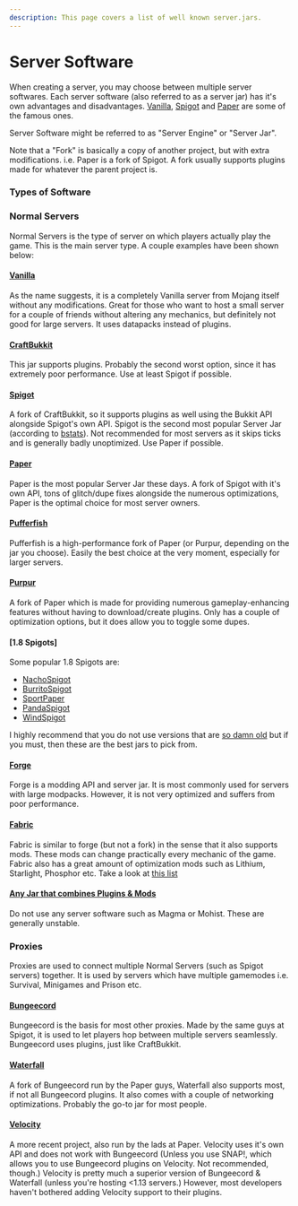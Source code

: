 ---
description: This page covers a list of well known server.jars.
---

# Server Software

When creating a server, you may choose between multiple server softwares. Each server software (also referred to as a server jar) has it's own advantages and disadvantages. [Vanilla](https://www.minecraft.net/en-us/download/server), [Spigot](https://getbukkit.org/download/spigot) and [Paper](https://papermc.io/downloads) are some of the famous ones.

Server Software might be referred to as "Server Engine" or "Server Jar".

Note that a "Fork" is basically a copy of another project, but with extra modifications. i.e. Paper is a fork of Spigot. A fork usually supports plugins made for whatever the parent project is.

### Types of Software

### Normal Servers

Normal Servers is the type of server on which players actually play the game. This is the main server type. A couple examples have been shown below:

#### [Vanilla](https://getbukkit.org/download/vanilla)

As the name suggests, it is a completely Vanilla server from Mojang itself without any modifications. Great for those who want to host a small server for a couple of friends without altering any mechanics, but definitely not good for large servers. It uses datapacks instead of plugins.

#### [CraftBukkit](https://getbukkit.org/download/craftbukkit)

This jar supports plugins. Probably the second worst option, since it has extremely poor performance. Use at least Spigot if possible.

#### [Spigot](https://getbukkit.org/download/spigot)

A fork of CraftBukkit, so it supports plugins as well using the Bukkit API alongside Spigot's own API. Spigot is the second most popular Server Jar (according to [bstats](https://bstats.org)). Not recommended for most servers as it skips ticks and is generally badly unoptimized. Use Paper if possible.

#### [Paper](https://papermc.io/downloads)

Paper is the most popular Server Jar these days. A fork of Spigot with it's own API, tons of glitch/dupe fixes alongside the numerous optimizations, Paper is the optimal choice for most server owners.

#### [Pufferfish](https://pufferfish.host/downloads)

Pufferfish is a high-performance fork of Paper (or Purpur, depending on the jar you choose). Easily the best choice at the very moment, especially for larger servers.

#### [Purpur](https://purpurmc.org/downloads)

A fork of Paper which is made for providing numerous gameplay-enhancing features without having to download/create plugins. Only has a couple of optimization options, but it does allow you to toggle some dupes.

#### [1.8 Spigots]

Some popular 1.8 Spigots are:
 - [NachoSpigot](https://github.com/CobbleSword/NachoSpigot)
 - [BurritoSpigot](https://github.com/CobbleSword/BurritoSpigot)
 - [SportPaper](https://github.com/Electroid/SportPaper)
 - [PandaSpigot](https://github.com/hpfxd/PandaSpigot)
 - [WindSpigot](https://github.com/Wind-Development/WindSpigot)
 
I highly recommend that you do not use versions that are [so damn old](https://howoldisminecraft188.today/) but if you must, then these are the best jars to pick from.

#### [Forge](https://files.minecraftforge.net/net/minecraftforge/forge/)

Forge is a modding API and server jar. It is most commonly used for servers with large modpacks. However, it is not very optimized and suffers from poor performance.

#### [Fabric](https://fabricmc.net/)

Fabric is similar to forge (but not a fork) in the sense that it also supports mods. These mods can change practically every mechanic of the game. Fabric also has a great amount of optimization mods such as Lithium, Starlight, Phosphor etc. Take a look at [this list](https://github.com/NordicGamerFE/usefulmods)

#### [Any Jar that combines Plugins & Mods](https://m.media-amazon.com/images/I/51NLpWkDL3L._AC_SX425_.jpg)

Do not use any server software such as Magma or Mohist. These are generally unstable.


### Proxies

Proxies are used to connect multiple Normal Servers (such as Spigot servers) together. It is used by servers which have multiple gamemodes i.e. Survival, Minigames and Prison etc.

#### [Bungeecord](https://github.com/SpigotMC/BungeeCord)

Bungeecord is the basis for most other proxies. Made by the same guys at Spigot, it is used to let players hop between multiple servers seamlessly. Bungeecord uses plugins, just like CraftBukkit.

#### [Waterfall](https://papermc.io/downloads#Waterfall)

A fork of Bungeecord run by the Paper guys, Waterfall also supports most, if not all Bungeecord plugins. It also comes with a couple of networking optimizations. Probably the go-to jar for most people.

#### [Velocity](https://papermc.io/downloads#Velocity)

A more recent project, also run by the lads at Paper. Velocity uses it's own API and does not work with Bungeecord (Unless you use SNAP!, which allows you to use Bungeecord plugins on Velocity. Not recommended, though.) Velocity is pretty much a superior version of Bungeecord & Waterfall (unless you're hosting <1.13 servers.) However, most developers haven't bothered adding Velocity support to their plugins.


















